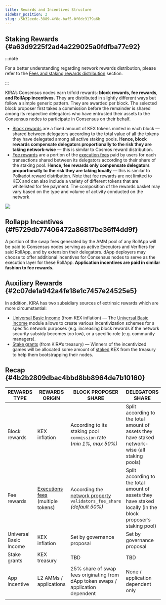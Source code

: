 ```yaml
---
title: Rewards and Incentives Structure
sidebar_position: 2
slug: /5b32eede-3889-4f8e-baf5-0f0dc9179a6b
---
```





## Staking Rewards {#a63d9225f2ad4a229025a0fdfba77c92}


:::note

For a better understanding regarding network rewards distribution, please refer to the [Fees and staking rewards distribution](/docs/85d4757d-f36d-4a39-b7ab-62866c1689ba) section.

:::




KIRA’s Consensus nodes earn trifold rewards: **block rewards, fee rewards, and RollApp incentives.** They are distributed in slightly different ways but follow a simple generic pattern. They are awarded per block. The selected block proposer first takes a commission before the remainder is shared among its respective delegators who have entrusted their assets to the Consensus nodes to participate in Consensus on their behalf. 

- <u>Block rewards</u> are a fixed amount of KEX tokens minted in each block — shared between delegators according to the total value of all the tokens they have delegated among all active staking pools. **Hence, block rewards compensate delegators proportionally to the risk they are taking network-wise** — this is similar to Cosmos reward distribution.
- <u>Fee rewards</u> are a portion of the [execution fees](/docs/184c11ed-4849-4ec5-acd0-f795b7abf467) paid by users for each transactions shared between its delegators according to their share of the staking pool. **Hence, fee rewards only compensate delegators proportionally to the risk they are taking locally** — this is similar to Polkadot reward distribution. Note that fee rewards are not limited to KEX and can also include a variety of different tokens that are whitelisted for fee payment. The composition of the rewards basket may vary based on the type and volume of activity conducted on the network.

![](/notion_imgs/813946695.png)


## Rollapp Incentives {#f5729db77406472a86817be36ff4dd9f}


A portion of the swap fees generated by the AMM pool of any RollApp will be paid to Consensus nodes serving as active Executors and Verifiers for said RollApp, and by extension their delegators. dApp deployers may choose to offer additional incentives for Consensus nodes to serve as the execution layer for these RollApp. **Application incentives are paid in similar fashion to fee rewards.** 


## Auxiliary Rewards {#2c07de1a942a4fe18e1c7457e24525e5}


In addition, KIRA has two subsidiary sources of extrinsic rewards which are more circumstantial:  

- <u>Universal Basic Income</u> (from KEX inflation) — The [Universal Basic Income](/docs/c8f1129d-1fa0-4f24-bc4d-b9fa32b28c0e) module allows to create various incentivization schemes for a specific network purposes (e.g. increasing block rewards if the network security subsidy becomes too low), or a specific role (e.g. community managers).
- <u>Stake grants</u> (from KIRA’s treasury)  — Winners of the incentivized games will be allocated some amount of <u>staked</u> KEX from the treasury to help them bootstrapping their nodes.

## Recap  {#4b2b2809dbac4bbd8bb8964de7b10160}


| **REWARDS TYPE**       | **REWARDS ORIGIN**                                                      | **BLOCK PROPOSER SHARE**                                                                                         | **DELEGATORS SHARE**                                                                                           | **SEKAI MODULE**                                                    |
| ---------------------- | ----------------------------------------------------------------------- | ---------------------------------------------------------------------------------------------------------------- | -------------------------------------------------------------------------------------------------------------- | ------------------------------------------------------------------- |
| Block rewards          | KEX inflation                                                           | According to its staking pool `commission` rate<br/>(_min 1%, max 50%)_                                          | Split according to the total amount of assets they have staked network-wise (all staking pools)                | [Untitled](/docs/85d4757d-f36d-4a39-b7ab-62866c1689ba)  |
| Fee rewards            | [Executions fees](/docs/184c11ed-4849-4ec5-acd0-f795b7abf467) (multiple tokens)  | According the [network property](/docs/b9b95792-b936-4603-8a46-15566f24e3c0) `validators_fee_share` <br/>_(default 50%)_  | Split according to the total amount of assets they have staked locally (in the block proposer’s staking pool)  | [Untitled](/docs/85d4757d-f36d-4a39-b7ab-62866c1689ba)  |
| Universal Basic Income | KEX inflation                                                           | Set by governance proposal                                                                                       | Set by governance proposal                                                                                     | [Untitled](/docs/c8f1129d-1fa0-4f24-bc4d-b9fa32b28c0e)  |
| Stake grants           | KEX treasury                                                            | TBD                                                                                                              | TBD                                                                                                            | N/A                                                                 |
| App Incentive          | L2 AMMs / applications                                                  | 25% share of swap fees originating from dApp token swaps / application dependent                                 | None / application dependent only                                                                              | Layer 2                                                             |
|                        |                                                                         |                                                                                                                  |                                                                                                                |                                                                     |


